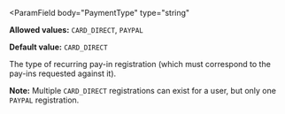 <ParamField
  body="PaymentType"
  type="string"
>
**Allowed values:** `CARD_DIRECT`, `PAYPAL`

**Default value:** `CARD_DIRECT`

The type of recurring pay-in registration (which must correspond to the pay-ins requested against it).

**Note:** Multiple `CARD_DIRECT` registrations can exist for a user, but only one `PAYPAL` registration.
</ParamField>